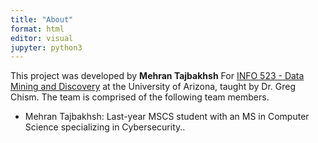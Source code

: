 ```yaml
---
title: "About"
format: html
editor: visual
jupyter: python3
---
```


This project was developed by **Mehran Tajbakhsh** For [INFO 523 - Data Mining and Discovery](https://datamineaz.org/) at the University of Arizona, taught by Dr. Greg Chism. The team is comprised of the following team members.

-   Mehran Tajbakhsh: Last-year MSCS student with an MS in Computer Science specializing in Cybersecurity..

